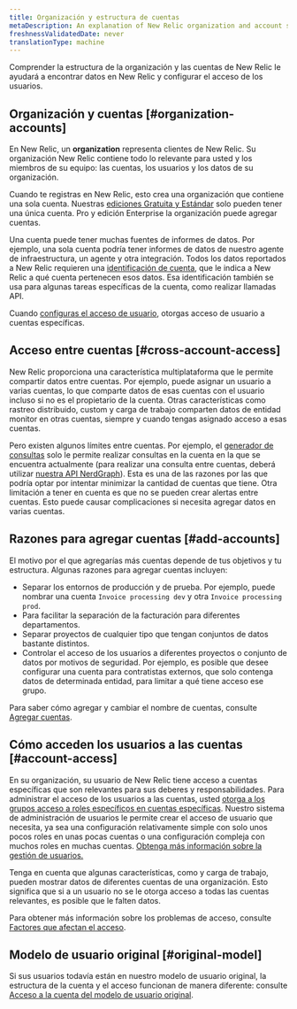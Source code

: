 ```yaml
---
title: Organización y estructura de cuentas
metaDescription: An explanation of New Relic organization and account structure.
freshnessValidatedDate: never
translationType: machine
---
```


Comprender la estructura de la organización y las cuentas de New Relic le ayudará a encontrar datos en New Relic y configurar el acceso de los usuarios.

## Organización y cuentas [#organization-accounts]

En New Relic, un <DNT>**organization**</DNT> representa clientes de New Relic. Su organización New Relic contiene todo lo relevante para usted y los miembros de su equipo: las cuentas, los usuarios y los datos de su organización.

Cuando te registras en New Relic, esto crea una organización que contiene una sola cuenta. Nuestras [ediciones Gratuita y Estándar](/docs/accounts/accounts-billing/new-relic-one-pricing-billing/new-relic-one-pricing-billing#editions) solo pueden tener una única cuenta. Pro y edición Enterprise la organización puede agregar cuentas.

Una cuenta puede tener muchas fuentes de informes de datos. Por ejemplo, una sola cuenta podría tener informes de datos de nuestro agente de infraestructura, un agente <InlinePopover type="apm"/>y otra integración. Todos los datos reportados a New Relic requieren una [identificación de cuenta](/docs/accounts/accounts-billing/account-structure/account-id), que le indica a New Relic a qué cuenta pertenecen esos datos. Esa identificación también se usa para algunas tareas específicas de la cuenta, como realizar llamadas API.

Cuando [configuras el acceso de usuario](#account-access), otorgas acceso de usuario a cuentas específicas.

## Acceso entre cuentas [#cross-account-access]

New Relic proporciona una característica multiplataforma que le permite compartir datos entre cuentas. Por ejemplo, puede asignar un usuario a varias cuentas, lo que comparte datos de esas cuentas con el usuario incluso si no es el propietario de la cuenta. Otras características como rastreo distribuido, custom <InlinePopover type="dashboards"/>y carga de trabajo comparten datos de entidad monitor en otras cuentas, siempre y cuando tengas asignado acceso a esas cuentas.

Pero existen algunos límites entre cuentas. Por ejemplo, el [generador de consultas](/docs/query-your-data/explore-query-data/query-builder/introduction-query-builder) solo le permite realizar consultas en la cuenta en la que se encuentra actualmente (para realizar una consulta entre cuentas, deberá utilizar [nuestra API NerdGraph](/docs/apis/nerdgraph/examples/nerdgraph-nrql-tutorial)). Esta es una de las razones por las que podría optar por intentar minimizar la cantidad de cuentas que tiene. Otra limitación a tener en cuenta es que no se pueden crear alertas entre cuentas. Esto puede causar complicaciones si necesita agregar datos en varias cuentas.

## Razones para agregar cuentas [#add-accounts]

El motivo por el que agregarías más cuentas depende de tus objetivos y tu estructura. Algunas razones para agregar cuentas incluyen:

* Separar los entornos de producción y de prueba. Por ejemplo, puede nombrar una cuenta `Invoice processing dev` y otra `Invoice processing prod`.
* Para facilitar la separación de la facturación para diferentes departamentos.
* Separar proyectos de cualquier tipo que tengan conjuntos de datos bastante distintos.
* Controlar el acceso de los usuarios a diferentes proyectos o conjunto de datos por motivos de seguridad. Por ejemplo, es posible que desee configurar una cuenta para contratistas externos, que solo contenga datos de determinada entidad, para limitar a qué tiene acceso ese grupo.

Para saber cómo agregar y cambiar el nombre de cuentas, consulte [Agregar cuentas](/docs/accounts/accounts-billing/account-structure/add-accounts).

## Cómo acceden los usuarios a las cuentas [#account-access]

En su organización, su usuario de New Relic tiene acceso a cuentas específicas que son relevantes para sus deberes y responsabilidades. Para administrar el acceso de los usuarios a las cuentas, usted [otorga a los grupos acceso a roles específicos en cuentas específicas](/docs/accounts/accounts-billing/new-relic-one-user-management/user-management-concepts#understand-concepts). Nuestro sistema de administración de usuarios le permite crear el acceso de usuario que necesita, ya sea una configuración relativamente simple con solo unos pocos roles en unas pocas cuentas o una configuración compleja con muchos roles en muchas cuentas. [Obtenga más información sobre la gestión de usuarios.](/docs/accounts/accounts-billing/new-relic-one-user-management)

Tenga en cuenta que algunas características, como <InlinePopover type="dashboards"/>y carga de trabajo, pueden mostrar datos de diferentes cuentas de una organización. Esto significa que si a un usuario no se le otorga acceso a todas las cuentas relevantes, es posible que le falten datos.

Para obtener más información sobre los problemas de acceso, consulte [Factores que afectan el acceso](/docs/accounts/accounts-billing/account-structure/factors-affecting-access-features-data/).

## Modelo de usuario original [#original-model]

Si sus usuarios todavía están en nuestro modelo de usuario original, la estructura de la cuenta y el acceso funcionan de manera diferente: consulte [Acceso a la cuenta del modelo de usuario original](/docs/accounts/original-accounts-billing/original-users-roles/original-account-structure).